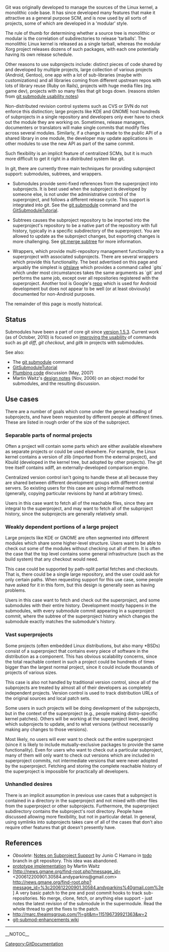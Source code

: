 Git was originally developed to manage the sources of the Linux kernel, a monolithic code base. It has since developed many features that make it attractive as a general purpose SCM, and is now used by all sorts of projects, some of which are developed in a 'modular' style.

The rule of thumb for determining whether a source tree is monolithic or modular is the correlation of subdirectories to release 'tarballs'. The monolithic Linux kernel is released as a single tarball, whereas the modular Xorg project releases dozens of such packages, with each one potentially having its own release schedule.

Other reasons to use subprojects include: distinct pieces of code shared by and developed by multiple projects, large collection of various projects (Android, Gentoo), one app with a lot of sub-libraries (maybe with customizations) and all libraries coming from different upstream repos with lots of library reuse (Ruby on Rails), projects with huge media files (eg. game dev), projects with so many files that git bogs down. (reasons stolen from [http://etherpad.osuosl.org/git-submodule-usability git submodule usability notes])

Non-distributed revision control systems such as CVS or SVN do not enforce this distinction; large projects like KDE and GNOME host hundreds of subprojects in a single repository and developers only ever have to check out the module they are working on. Sometimes, release managers, documenters or translators will make single commits that modify files across several modules. Similarly, if a change is made to the public API of a shared library in one module, the developer may update applications in other modules to use the new API as part of the same commit.

Such flexibility is an implicit feature of centralized SCMs, but it is much more difficult to get it right in a distributed system like git.

In git, there are currently three main techniques for providing subproject support:  submodules, subtrees, and wrappers.

* Submodules provide semi-fixed references from the superproject into subprojects.  It is best used when the subproject is developed by someone else, is not under the administrative control of the superproject, and follows a different release cycle.  This support is integrated into git.  See the [http://www.kernel.org/pub/software/scm/git/docs/git-submodule.html git submodule] command and the [[GitSubmoduleTutorial]].

* Subtrees causes the subproject repository to be imported into the superproject's repository to be a native part of the repository with full history, typically in a specific subdirectory of the superproject.  You are allowed to update as the subproject changes, but exporting changes is more challenging.  See [http://www.kernel.org/pub/software/scm/git/docs/howto/using-merge-subtree.html git merge subtree] for more information.

* Wrappers, which provide multi-repository management functionality to a superproject with associated subprojects.  There are several wrappers which provide this functionality.  The best advertised on this page and arguably the simplest is [http://gitslave.sourceforge.net gitslave] which provides a command called `gits` which under most circumstances takes the same arguments as `git` and performs the same job, except over all repositories registered with the superproject.  Another tool is Google's [http://android.git.kernel.org/?p=tools/repo.git repo] which is used for Android development but does not appear to be well (or at least obviously) documented for non-Android purposes.

The remainder of this page is mostly historical.

== Status ==
Submodules have been a part of core git
since [http://www.kernel.org/pub/software/scm/git/docs/RelNotes/1.5.3.txt version 1.5.3].
Current work (as of October, 2010) is focused on
[http://github.com/jlehmann/git-submod-enhancements/wiki improving the usability] of commands
such as <i>git diff</i>, <i>git checkout</i>, and <i>gitk</i> in projects with submodules.

See also:
* The [http://www.kernel.org/pub/software/scm/git/docs/git-submodule.html git submodule] command
* [[GitSubmoduleTutorial]]
* [http://thread.gmane.org/gmane.comp.version-control.git/44106 Plumbing code] discussion (May, 2007)
* Martin Waitz's [http://thread.gmane.org/gmane.comp.version-control.git/31941 design notes] (Nov, 2006) on an object model for submodules, and the resulting discussion.

== Use cases ==
There are a number of goals which come under the general heading of subprojects, and have been requested by different people at different times. These are listed in rough order of the size of the subproject.

=== Separable parts of normal projects ===
Often a project will contain some parts which are either available elsewhere as separate projects or could be used elsewhere. For example, the Linux kernel contains a version of zlib (imported from the external project), and Kbuild (developed in the kernel tree, but adopted by other projects). The git tree itself contains xdiff, an externally-developed comparison engine.

Centralized version control isn't going to handle these at all because they are shared between different development groups with different central servers. So existing users for this case are using informal methods (generally, copying particular revisions by hand at arbitrary times).

Users in this case want to fetch all of the reachable files, since they are integral to the superproject, and may want to fetch all of the subproject history, since the subprojects are generally relatively small.

=== Weakly dependent portions of a large project ===
Large projects like KDE or GNOME are often segmented into different modules which share some higher-level structure. Users want to be able to check out some of the modules without checking out all of them. It is often the case that the top level contains some general infrastructure (such as the build system) that any checkout would need.

This case could be supported by path-split partial fetches and checkouts. That is, there could be a single large repository, and the user could ask for only certain paths. When requesting support for this use case, some people have asked for it in this form, but this design is generally seen as having problems.

Users in this case want to fetch and check out the superproject, and some submodules with their entire history. Development mostly happens in the submodules, with every submodule commit appearing in a superproject commit, where the subtree of the superproject history which changes the submodule exactly matches the submodule's history.

=== Vast superprojects ===
Some projects (often embedded Linux distributions, but also many *BSDs) consist of a superproject that contains every piece of software in the distribution as a component. This has obvious scalability concerns, since the total reachable content in such a project could be hundreds of times bigger than the largest normal project, since it could include thousands of projects of various sizes.

This case is also not handled by traditional version control, since all of the subprojects are treated by almost all of their developers as completely independent projects. Version control is used to track distribution URLs of the original sources and local patch sets.

Some users in such projects will be doing development of the subprojects, but in the context of the superproject (e.g., people making distro-specific kernel patches). Others will be working at the superproject level, deciding which subprojects to update, and to what versions (without necessarily making any changes to those versions).

Most likely, no users will ever want to check out the entire superproject (since it is likely to include mutually-exclusive packages to provide the same functionality). Even for users who want to check out a particular subproject, many of them will only want to check out versions which are included in superproject commits, not intermediate versions that were never adopted by the superproject. Fetching and storing the complete reachable history of the superproject is impossible for practically all developers.

=== Unhandled desires ===
There is an implicit assumption in previous use cases that a subproject is contained in a directory in the superproject and not mixed with other files from the superproject or other subprojects. Furthermore, the superproject subdirectory contains the subproject's root directory. People have discussed allowing more flexibility, but not in particular detail. In general, using symlinks into subprojects takes care of all of the cases that don't also require other features that git doesn't presently have.

== References ==
* ''Obsolete'': [http://git.kernel.org/?p=git/git.git;a=blob;f=Subpro.txt;h=713b72eea20e567622e2d29d8d6ad258970ec103;hb=874a2aa6053e778a22c985323c69311cfffb65a7 Notes on Subproject Support] by Junio C Hamano in [http://www.kernel.org/git/?p=git/git.git;a=tree;h=todo;hb=todo todo] branch in git repository. This idea was abandoned.
* [http://git.admingilde.org/tali/git.git/module2 prototype implementation] by Martin Waitz
* [http://news.gmane.org/find-root.php?message_id=<200612200901.30584.andyparkins@gmail.com> http://news.gmane.org/find-root.php?message_id=%3c200612200901.30584.andyparkins%40gmail.com%3e] A very basic patch to the pre and post commit hooks to track sub-repositories.  No merge, clone, fetch, or anything else support - just notes the latest revision of the submodule in the supermodule.  Read the whole thread to get the fixes to the patch.
* http://marc.theaimsgroup.com/?l=git&m=115196739921363&w=2
* [http://wiki.github.com/jlehmann/git-submod-enhancements/ git-submod-enhancements wiki]

----
[[Category:GitDocumentation]]

__NOTOC__